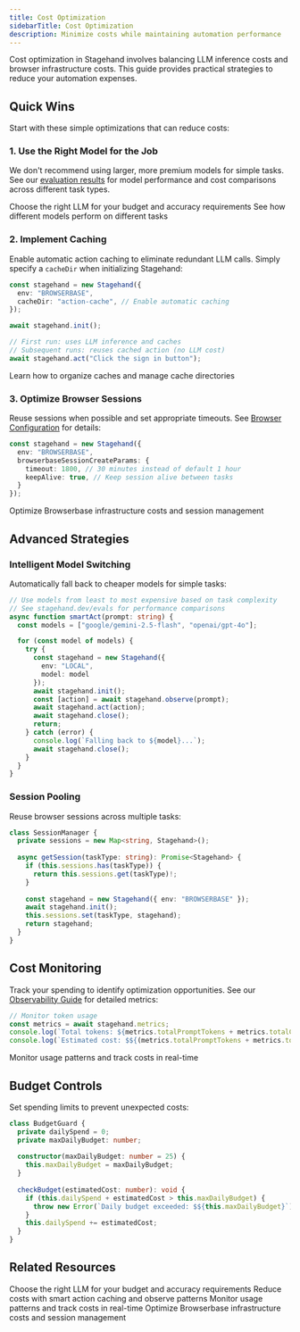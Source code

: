 ```yaml
---
title: Cost Optimization  
sidebarTitle: Cost Optimization
description: Minimize costs while maintaining automation performance
---
```


Cost optimization in Stagehand involves balancing LLM inference costs and browser infrastructure costs. This guide provides practical strategies to reduce your automation expenses.

## Quick Wins

Start with these simple optimizations that can reduce costs:

### 1. Use the Right Model for the Job

We don't recommend using larger, more premium models for simple tasks. See our [evaluation results](https://stagehand.dev/evals) for model performance and cost comparisons across different task types.

<CardGroup cols={2}>
<Card title="Model Selection Guide" icon="brain" href="/configuration/models">
  Choose the right LLM for your budget and accuracy requirements
</Card>
<Card title="Evaluation Results" icon="chart-line" href="https://www.stagehand.dev/evals">
  See how different models perform on different tasks
</Card>
</CardGroup>

### 2. Implement Caching

Enable automatic action caching to eliminate redundant LLM calls. Simply specify a `cacheDir` when initializing Stagehand:

```typescript
const stagehand = new Stagehand({
  env: "BROWSERBASE",
  cacheDir: "action-cache", // Enable automatic caching
});

await stagehand.init();

// First run: uses LLM inference and caches
// Subsequent runs: reuses cached action (no LLM cost)
await stagehand.act("Click the sign in button");
```

<CardGroup cols={1}>
<Card title="Caching Guide" icon="database" href="/best-practices/caching">
  Learn how to organize caches and manage cache directories
</Card>
</CardGroup>

### 3. Optimize Browser Sessions

Reuse sessions when possible and set appropriate timeouts. See [Browser Configuration](/configuration/browser) for details:

```typescript
const stagehand = new Stagehand({
  env: "BROWSERBASE",
  browserbaseSessionCreateParams: {
    timeout: 1800, // 30 minutes instead of default 1 hour
    keepAlive: true, // Keep session alive between tasks
  }
});
```

<CardGroup cols={1}>
<Card title="Browserbase Cost Optimization" icon="window-maximize" href="https://docs.browserbase.com/guides/cost-optimization">
  Optimize Browserbase infrastructure costs and session management
</Card>
</CardGroup>

## Advanced Strategies

### Intelligent Model Switching

Automatically fall back to cheaper models for simple tasks:

```typescript
// Use models from least to most expensive based on task complexity
// See stagehand.dev/evals for performance comparisons
async function smartAct(prompt: string) {
  const models = ["google/gemini-2.5-flash", "openai/gpt-4o"];

  for (const model of models) {
    try {
      const stagehand = new Stagehand({
        env: "LOCAL",
        model: model
      });
      await stagehand.init();
      const [action] = await stagehand.observe(prompt);
      await stagehand.act(action);
      await stagehand.close();
      return;
    } catch (error) {
      console.log(`Falling back to ${model}...`);
      await stagehand.close();
    }
  }
}
```

### Session Pooling

Reuse browser sessions across multiple tasks:

```typescript
class SessionManager {
  private sessions = new Map<string, Stagehand>();
  
  async getSession(taskType: string): Promise<Stagehand> {
    if (this.sessions.has(taskType)) {
      return this.sessions.get(taskType)!;
    }
    
    const stagehand = new Stagehand({ env: "BROWSERBASE" });
    await stagehand.init();
    this.sessions.set(taskType, stagehand);
    return stagehand;
  }
}
```

## Cost Monitoring

Track your spending to identify optimization opportunities. See our [Observability Guide](/configuration/observability) for detailed metrics:

```typescript
// Monitor token usage
const metrics = await stagehand.metrics;
console.log(`Total tokens: ${metrics.totalPromptTokens + metrics.totalCompletionTokens}`);
console.log(`Estimated cost: $${(metrics.totalPromptTokens + metrics.totalCompletionTokens) * 0.00001}`);
```

<CardGroup cols={1}>
<Card title="Observability & Metrics" icon="chart-line" href="/configuration/observability">
  Monitor usage patterns and track costs in real-time
</Card>
</CardGroup>

## Budget Controls

Set spending limits to prevent unexpected costs:

```typescript
class BudgetGuard {
  private dailySpend = 0;
  private maxDailyBudget: number;
  
  constructor(maxDailyBudget: number = 25) {
    this.maxDailyBudget = maxDailyBudget;
  }
  
  checkBudget(estimatedCost: number): void {
    if (this.dailySpend + estimatedCost > this.maxDailyBudget) {
      throw new Error(`Daily budget exceeded: $${this.maxDailyBudget}`);
    }
    this.dailySpend += estimatedCost;
  }
}
```


## Related Resources

<CardGroup cols={2}>
<Card title="Model Selection Guide" icon="brain" href="/configuration/models">
  Choose the right LLM for your budget and accuracy requirements
</Card>

<Card title="Caching Strategies" icon="database" href="/best-practices/caching">
  Reduce costs with smart action caching and observe patterns
</Card>

<Card title="Observability & Metrics" icon="chart-line" href="/configuration/observability">
  Monitor usage patterns and track costs in real-time
</Card>

<Card title="Browser Configuration" icon="window-maximize" href="/configuration/browser">
  Optimize Browserbase infrastructure costs and session management
</Card>
</CardGroup>
